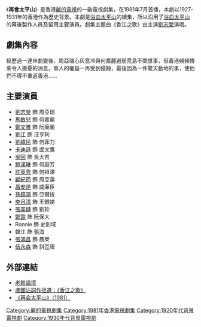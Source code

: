 {{亞視劇集 
| 中文劇名 = 再會太平山
| 英文劇名 = 
| 圖像 =
| 製作年份 = 1981年
| RTV首播日期 = 1981年7月6日
| RTV首播時間 = 
| 監製 = [[李兆熊|李兆熊]]、[[黎大煒|黎大煒]]
| 編導 = {{nowrap|[[賴水清|賴水清]]、[[劉世添|劉世添]]、[[李建武|李建武]]、[[莊偉建|莊偉建]]}}
| 助理編導 = {{nowrap|[[鄧衍成|鄧衍成]]、[[鍾師堯|鍾師堯]]、[[曾皓文|曾皓文]]、[[馬家駿|馬家駿]]}}
| 故事 = -{[[左几|左　几]]}-、[[吳偉榮|吳偉榮]]
| 編審 = [[趙志堅_(編劇)|趙志堅]]
| 製作統籌 = [[布美瑜|布美瑜]]
| 編劇 = {{nowrap|[[趙志堅_(編劇)|趙志堅]]、[[鄭文華|鄭文華]]、[[蔡業鳴|蔡業鳴]]、[[許洵美|許洵美]]、<br>[[盧榮光|盧榮光]]}}
| 集數 = 20
| 劇種 = 時裝恩仇劇
| 主演 = {{nowrap|[[劉志榮|劉志榮]]、[[馬敏兒|馬敏兒]]、[[鄭文雅|鄭文雅]]、[[劉緯民|劉緯民]]、<br>[[卡迪遜|卡迪遜]]、[[鮑漢琳|鮑漢琳]]、[[許英秀|許英秀]]、[[吳回_(香港)|吳　回]]、<br>[[顧紀筠|顧紀筠]]、[[劉江_(香港)|劉　江]]、[[聶安達|聶安達]]}}
| 主題曲 = 香江之歌
| 作曲 = [[黎小田|黎小田]]
| 填詞 = [[盧國沾|盧國沾]]
| 主唱 = [[劉志榮|劉志榮]]
| 前集 = 《[[浴血太平山|浴血太平山]]》
}}

《'''再會太平山'''》是香港[[麗的電視|麗的電視]]的一齣電視劇集，在1981年7月首播，本劇以1927-1931年的香港作為歷史背景。本劇是[[浴血太平山|浴血太平山]]的續集，所以沿用了[[浴血太平山|浴血太平山]]的幕後製作人員及留用主要演員。劇集主題曲《香江之歌》由主演[[劉志榮|劉志榮]]演唱。

==劇集內容==
經歷過一連串劇變後，周亞瑞心灰意冷與何嘉麗避居荒島不問世事，但香港頻頻傳來令人擔憂的消息，華人的權益一再受到侵蝕，最後因為一件驚天動地的事，使他們不得不重返香港……

==主要演員==
*[[劉志榮|劉志榮]] 飾 周亞瑞
*[[馬敏兒|馬敏兒]] 飾 何嘉麗
*[[鄭文雅|鄭文雅]] 飾 阮簡蘭
*[[劉江_(香港)|劉江]] 飾 汪亨利
*[[劉緯民|劉緯民]] 飾 何菲力
*[[卡迪遜|卡迪遜]] 飾 盧文鷹
*[[吳回_(香港)|吳回]] 飾 吳大吉
*[[鮑漢琳|鮑漢琳]] 飾 何庭芳
*[[許英秀|許英秀]] 飾 何祖澤
*[[顧紀筠|顧紀筠]] 飾 周亞蓮
*[[聶安達|聶安達]] 飾 威廉臣
*[[孫鏡鴻|孫鏡鴻]] 飾 亞爾拔
*[[李月清|李月清]] 飾 王銀娣
*[[張美璉|張美璉]] 飾 劉珍
*[[鄭雷|鄭雷]] 飾 阮保大
*Ronnie 飾 史釗域
*韓江 飾 張海
*[[張鴻昌|張鴻昌]] 飾 聶榮
*[[伍永森|伍永森]] 飾 斜歪唐

==外部連結==
* [http://www.oldcake.net/viewthread.php?tid=552 老餅論壇] {{Wayback|url=http://www.oldcake.net/viewthread.php?tid=552 |date=20200407022405 }}
* [http://blog.chinaunix.net/uid-20375883-id-1960025.html 盧國沾詞作拾遺：《香江之歌》] {{Wayback|url=http://blog.chinaunix.net/uid-20375883-id-1960025.html |date=20160304203207 }}
* [https://web.archive.org/web/20160305001924/http://tvb1374114669.blog.163.com/blog/static/219573052201342681256608/ 《再会太平山》（1981）]

[[Category:麗的電視劇集|Category:麗的電視劇集]]
[[Category:1981年香港電視劇集|Category:1981年香港電視劇集]]
[[Category:1920年代背景電視劇|Category:1920年代背景電視劇]]
[[Category:1930年代背景電視劇|Category:1930年代背景電視劇]]